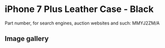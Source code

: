 
# iPhone 7 Plus Leather Case - Black

Part number, for search engines, auction websites and such: MMYJ2ZM/A

## Image gallery

<div style={{ width: "768px" }}>
  <GalleryComponent
    images={[
      {
        original: "/everysource/MMYJ2.png",
        thumbnail: "/everypreview/MMYJ2.png",
      },
      {
        original: "/everysource/MMYJ2_AV1_GOLD.png",
        thumbnail: "/everypreview/MMYJ2_AV1_GOLD.png",
      },
      {
        original: "/everysource/MMYJ2_AV1_JET_BLACK.png",
        thumbnail: "/everypreview/MMYJ2_AV1_JET_BLACK.png",
      },
      {
        original: "/everysource/MMYJ2_AV1_RED.png",
        thumbnail: "/everypreview/MMYJ2_AV1_RED.png",
      },
      {
        original: "/everysource/MMYJ2_AV1_SILVER.png",
        thumbnail: "/everypreview/MMYJ2_AV1_SILVER.png",
      },
      {
        original: "/everysource/MMYJ2_AV2.png",
        thumbnail: "/everypreview/MMYJ2_AV2.png",
      }
    ]}
  />
</div>